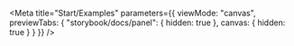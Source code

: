 
<Meta
    title="Start/Examples"
    parameters={{
        viewMode: "canvas",
        previewTabs: { "storybook/docs/panel": { hidden: true }, canvas: { hidden: true } }
    }}
/>

<Canvas>
    <Story name="full layout">
        <ExampleFull />
    </Story>
</Canvas>

<Canvas>
    <Story name="profile">
        <ExampleProfile />
    </Story>
</Canvas>
